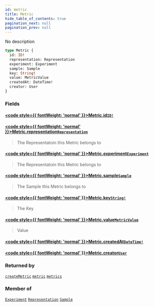 ```yaml
---
id: metric
title: Metric
hide_table_of_contents: true
pagination_next: null
pagination_prev: null
---
```








No description

```graphql
type Metric {
  id: ID!
  representation: Representation
  experiment: Experiment
  sample: Sample
  key: String!
  value: MetricValue
  createdAt: DateTime!
  creator: User
}
```


### Fields

#### [<code style={{ fontWeight: 'normal' }}>Metric.<b>id</b></code>](#)<Bullet />[`ID!`](/docs/schemas/mikro/scalars/id) <Badge class="secondary" text="non-null"/> <Badge class="secondary" text="scalar"/>
> 
> 

#### [<code style={{ fontWeight: 'normal' }}>Metric.<b>representation</b></code>](#)<Bullet />[`Representation`](/docs/schemas/mikro/objects/representation) <Badge class="secondary" text="object"/>
> The Representatoin this Metric belongs to
> 

#### [<code style={{ fontWeight: 'normal' }}>Metric.<b>experiment</b></code>](#)<Bullet />[`Experiment`](/docs/schemas/mikro/objects/experiment) <Badge class="secondary" text="object"/>
> The Representatoin this Metric belongs to
> 

#### [<code style={{ fontWeight: 'normal' }}>Metric.<b>sample</b></code>](#)<Bullet />[`Sample`](/docs/schemas/mikro/objects/sample) <Badge class="secondary" text="object"/>
> The Sample this Metric belongs to
> 

#### [<code style={{ fontWeight: 'normal' }}>Metric.<b>key</b></code>](#)<Bullet />[`String!`](/docs/schemas/mikro/scalars/string) <Badge class="secondary" text="non-null"/> <Badge class="secondary" text="scalar"/>
> The Key
> 

#### [<code style={{ fontWeight: 'normal' }}>Metric.<b>value</b></code>](#)<Bullet />[`MetricValue`](/docs/schemas/mikro/scalars/metric-value) <Badge class="secondary" text="scalar"/>
> Value
> 

#### [<code style={{ fontWeight: 'normal' }}>Metric.<b>createdAt</b></code>](#)<Bullet />[`DateTime!`](/docs/schemas/mikro/scalars/date-time) <Badge class="secondary" text="non-null"/> <Badge class="secondary" text="scalar"/>
> 
> 

#### [<code style={{ fontWeight: 'normal' }}>Metric.<b>creator</b></code>](#)<Bullet />[`User`](/docs/schemas/mikro/objects/user) <Badge class="secondary" text="object"/>
> 
> 



### Returned by

[`createMetric`](/docs/schemas/mikro/mutations/create-metric)  <Badge class="secondary" text="mutation"/><Bullet />[`metric`](/docs/schemas/mikro/queries/metric)  <Badge class="secondary" text="query"/><Bullet />[`metrics`](/docs/schemas/mikro/queries/metrics)  <Badge class="secondary" text="query"/>

### Member of

[`Experiment`](/docs/schemas/mikro/objects/experiment)  <Badge class="secondary" text="object"/><Bullet />[`Representation`](/docs/schemas/mikro/objects/representation)  <Badge class="secondary" text="object"/><Bullet />[`Sample`](/docs/schemas/mikro/objects/sample)  <Badge class="secondary" text="object"/>



